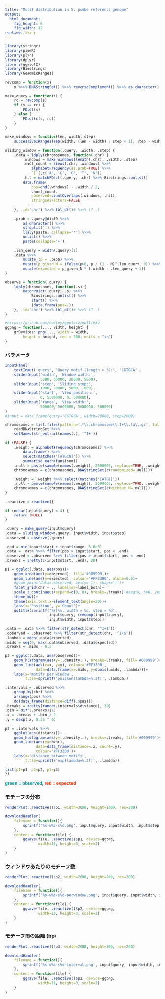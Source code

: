 ```yaml
---
title: "Motif distribution in S. pombe reference genome"
output:
  html_document:
    fig_height: 6
    fig_width: 12
runtime: shiny
---
```


```r
library(stringr)
library(pipeR)
library(plyr)
library(dplyr)
library(ggplot2)
library(Biostrings)
library(GenomicRanges)
```

```r
revcomp = function(x)
    x %>>% DNAStringSet() %>>% reverseComplement() %>>% as.character()

make_query = function(s) {
    rc = revcomp(s)
    if (s == rc) {
        PDict(s)
    } else {
        PDict(c(s, rc))
    }
}

make_windows = function(len, width, step)
    successiveIRanges(rep(width, (len - width) / step + 1), step - width)

sliding_window = function(.query, .width, .step) {
    .data = ldply(chromosomes, function(.chr) {
        .windows = make_windows(length(.chr), .width, .step)
        .nucl_count = Views(.chr, .windows) %>>%
            alphabetFrequency(as.prob=TRUE) %>>%
            `[`(,c('A', 'C', 'G', 'T', 'N'))
        .hit = matchPDict(.query, .chr) %>>% Biostrings::unlist()
        data.frame(
            pos=end(.windows) - .width / 2,
            .nucl_count,
            observed=countOverlaps(.windows, .hit),
            stringsAsFactors=FALSE
          )
    }, .id='chr') %>>% tbl_df()# %>>% (? .)

    .prob = .query@dict0 %>>%
        as.character() %>>%
        strsplit('') %>>%
        llply(paste, collapse='*') %>>%
        unlist() %>>%
        paste(collapse='+')

    .len_query = width(.query)[1]
    .data %>>%
        mutate_(p = .prob) %>>%
        mutate(p_given_N = ifelse(p>0, p / (1 - N)^.len_query, 0)) %>>%
        mutate(expected = p_given_N * (.width - .len_query + 1))
}

observe = function(.query) {
    ldply(chromosomes, function(.s) {
        matchPDict(.query, .s) %>>%
            Biostrings::unlist() %>>%
            start() %>>%
            (data.frame(pos=.))
    }, .id='chr') %>>% tbl_df()# %>>% (? .)
}

#https://github.com/hadley/ggplot2/pull/939
ggpng = function(..., width, height) {
    grDevices::png(..., width = width, 
        height = height, res = 300, units = "in")
}
```

### パラメータ

```r
inputPanel(
    textInput('query', 'Query motif (length > 3):', 'CGTGCA'),
    sliderInput('width', 'Window width:',
                5000, 50000, 20000, 5000),
    sliderInput('step', 'Sliding step:',
                1000, 10000, 5000, 1000),
    sliderInput('start', 'View position:',
                0, 5500000, 0, 500000),
    sliderInput('range', 'View width:',
                500000, 5600000, 5600000, 500000)
)
#input = data_frame(query='CGTGCA', width=20000, step=2000)
```

```r
chromosomes = list.files(pattern='.*\\.chromosome\\.I+\\.fa\\.gz', full.names=TRUE) %>>%
    readDNAStringSet %>>%
    setNames(str_extract(names(.), '^I+'))

if (FALSE) {
    .weight = alphabetFrequency(chromosomes) %>>%
        data.frame() %>>%
        select(matches('[ATGCN]')) %>>%
        summarise_each(funs(sum))
    .null = paste(sample(names(.weight), 2000000, replace=TRUE, .weight), collapse='')
    chromosomes = c(chromosomes, DNAStringSet(c(randomized=.null)))

    .weight = .weight %>>% select(matches('[ATGC]'))
    .null = paste(sample(names(.weight), 2000000, replace=TRUE, .weight), collapse='')
    chromosomes = c(chromosomes, DNAStringSet(c(without_N=.null)))
}

.reactive = reactive({

if (nchar(input$query) < 4) {
    return (NULL)
}

.query = make_query(input$query)
.data = sliding_window(.query, input$width, input$step)
.observed = observe(.query)

.end = min(input$start + input$range, 5.6e6)
.data = .data %>>% filter(pos > input$start, pos < .end)
.observed = .observed %>>% filter(pos > input$start, pos < .end)
.breaks = pretty(c(input$start, .end), 20)

p1 = ggplot(.data, aes(pos))+
    geom_area(aes(y=observed), fill='#009999')+
    geom_line(aes(y=expected), colour='#FF3300', alpha=0.6)+
    #geom_point(data=.observed, aes(y=-1), shape='|')+
    facet_grid(chr ~ ., labeller=label_both)+
    scale_x_continuous(expand=c(0, 0), breaks=.breaks)+#seq(0, 6e6, 2e5))+
    theme_bw()+
    theme(axis.text.x=element_text(angle=20))+
    labs(x='Position', y='Count')+
    ggtitle(sprintf('%s|%s, width = %d, step = %d',
                    input$query, revcomp(input$query),
                    input$width, input$step))

.data = .data %>>% filter(str_detect(chr, '^I+$'))
.observed = .observed %>>% filter(str_detect(chr, '^I+$'))
.lambda = mean(.data$expected)
.mids = seq(0, max(.data$observed, .data$expected))
.breaks = .mids - 0.5

p2 = ggplot(.data, aes(observed))+
    geom_histogram(aes(y=..density..), breaks=.breaks, fill='#009999')+
    geom_line(aes(x=x, y=y), colour='#FF3300',
              data=data.frame(x=.mids, y=dpois(.mids, .lambda)))+
    labs(x='motifs per window',
         title=sprintf('poisson(lambda=%.3f)', .lambda))

.intervals = .observed %>>%
    group_by(chr) %>>%
    arrange(pos) %>>%
    do(data_frame(distance=diff(.$pos)))
.breaks = pretty(range(.intervals$distance), 30)
.bin = diff(.breaks)[1]
.x = .breaks + .bin / 2
.y = dexp(.x, 0.25 ^ 6)

p3 = .intervals %>>%
    ggplot(aes(distance))+
    geom_histogram(aes(y=..density..), breaks=.breaks, fill='#009999')+
    geom_line(aes(y=count),
              data=data_frame(distance=.x, count=.y),
              colour='#FF3300')+
    labs(x='distance between motifs',
         title=sprintf('exp(lambda=%.3f)', .lambda))

list(p1=p1, p2=p2, p3=p3)
})
```

<b>
<font color="#009999">green = observed</font>,
<font color="#FF3300">red = expected</font>
</b>

### モチーフの分布

```r
renderPlot(.reactive()$p1, width=3000, height=1600, res=200)

downloadHandler(
    filename = function(){
        sprintf('%s-w%d-s%d.png', input$query, input$width, input$step)
    },
    content = function(file) {
        ggsave(file, .reactive()$p1, device=ggpng,
               width=10, height=3, scale=2)
    }
)
```

### ウィンドウあたりのモチーフ数

```r
renderPlot(.reactive()$p2, width=2000, height=800, res=200)

downloadHandler(
    filename = function(){
        sprintf('%s-w%d-s%d-perwindow.png', input$query, input$width, input$step)
    },
    content = function(file) {
        ggsave(file, .reactive()$p2, device=ggpng,
               width=10, height=3, scale=2)
    }
)
```

### モチーフ間の距離 (bp)

```r
renderPlot(.reactive()$p3, width=2000, height=800, res=200)

downloadHandler(
    filename = function(){
        sprintf('%s-w%d-s%d-interval.png', input$query, input$width, input$step)
    },
    content = function(file) {
        ggsave(file, .reactive()$p2, device=ggpng,
               width=10, height=3, scale=2)
    }
)
```
